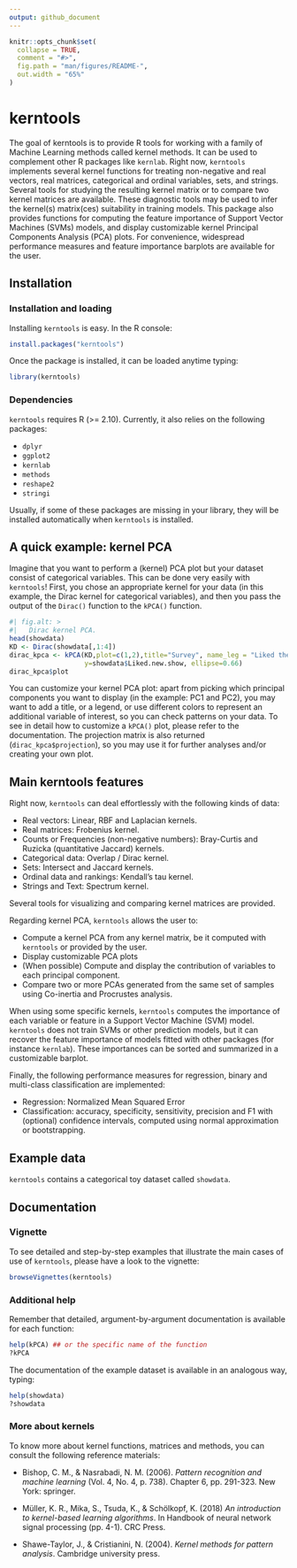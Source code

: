```yaml
---
output: github_document
---
```


<!-- README.md is generated from README.Rmd. Please edit that file -->

```r
knitr::opts_chunk$set(
  collapse = TRUE,
  comment = "#>",
  fig.path = "man/figures/README-",
  out.width = "65%"
)
```

# kerntools

<!-- badges: start -->
<!-- badges: end -->

The goal of kerntools is to provide R tools for working with a family of Machine Learning methods called kernel methods. It can be used to complement other R packages like `kernlab`. Right now, `kerntools` implements several kernel functions for treating non-negative and real vectors, real matrices, categorical and ordinal variables, sets, and strings. Several tools for studying the resulting kernel matrix or to compare two kernel matrices are available. These diagnostic tools may be used to infer the kernel(s) matrix(ces) suitability in training models.  This package also provides functions for computing the feature importance of Support Vector Machines (SVMs) models, and display customizable kernel Principal Components Analysis (PCA) plots. For convenience, widespread performance measures and feature importance barplots are available for the user.



## Installation

### Installation and loading

Installing `kerntools` is easy. In the R console:  

```r
install.packages("kerntools")
```

Once the package is installed, it can be loaded anytime typing:

```r
library(kerntools)
```

### Dependencies

`kerntools` requires R (>= 2.10). Currently, it also relies on the following packages:

* `dplyr`
* `ggplot2`
* `kernlab`
* `methods`
* `reshape2`
* `stringi`

Usually, if some of these packages are missing in your library, they will be installed automatically when `kerntools` is installed.




## A quick example: kernel PCA

Imagine that you want to perform a (kernel) PCA plot but your dataset consist of categorical variables. This can be done very easily with `kerntools`! First, you chose an appropriate kernel for your data (in this example, the Dirac kernel for categorical variables), and then you pass the output of the `Dirac()` function to the `kPCA()` function.

```r
#| fig.alt: >
#|   Dirac kernel PCA. 
head(showdata)
KD <- Dirac(showdata[,1:4])
dirac_kpca <- kPCA(KD,plot=c(1,2),title="Survey", name_leg = "Liked the show?", 
                   y=showdata$Liked.new.show, ellipse=0.66)
dirac_kpca$plot
```

You can customize your kernel PCA plot: apart from picking which principal components you want to display (in the example: PC1 and PC2), you may want to add a title, or a legend, or use different colors to represent an additional variable of interest, so you can check patterns on your data. To see in detail how to customize a `kPCA()` plot, please refer to the documentation. The projection matrix is also returned (`dirac_kpca$projection`), so you may use it for further analyses and/or creating your own plot.


<!-- ## Kerntools features and detailed examples: -->

## Main kerntools features

Right now, `kerntools` can deal effortlessly with the following kinds of data:

- Real vectors: Linear, RBF and Laplacian kernels.
- Real matrices: Frobenius kernel.
- Counts or Frequencies (non-negative numbers): Bray-Curtis and Ruzicka (quantitative Jaccard) kernels.
- Categorical data: Overlap / Dirac kernel.
- Sets: Intersect and Jaccard kernels.
- Ordinal data and rankings: Kendall's tau kernel.
- Strings and Text: Spectrum kernel.

Several tools for visualizing and comparing kernel matrices are provided.

Regarding kernel PCA, `kerntools` allows the user to:

- Compute a kernel PCA from any kernel matrix, be it computed with `kerntools` or provided by the user.
- Display customizable PCA plots
- (When possible) Compute and display the contribution of variables to each principal component.
- Compare two or more PCAs generated from the same set of samples using Co-inertia and Procrustes analysis.

When using some specific kernels, `kerntools` computes the importance of each variable or feature in a Support Vector Machine (SVM) model. `kerntools` does not train SVMs or other prediction models, but it can recover the feature importance of models fitted with other packages (for instance `kernlab`). These importances can be sorted and summarized in a customizable barplot.

Finally, the following performance measures for regression, binary and multi-class classification are implemented:

- Regression: Normalized Mean Squared Error
- Classification: accuracy, specificity, sensitivity, precision and F1 with (optional) confidence intervals, computed using normal approximation or bootstrapping.


## Example data

`kerntools` contains a categorical toy dataset called `showdata`.


## Documentation

### Vignette

To see detailed and step-by-step examples that illustrate the main cases of use of `kerntools`, please have a look to the vignette:

```r
browseVignettes(kerntools)
```

### Additional help

Remember that detailed, argument-by-argument documentation is available for each function:

```r
help(kPCA) ## or the specific name of the function
?kPCA
```

The documentation of the example dataset is available in an analogous way, typing:

```r
help(showdata)
?showdata
```


### More about kernels

To know more about kernel functions, matrices and methods, you can consult the following reference materials:

- Bishop, C. M., & Nasrabadi, N. M. (2006). *Pattern recognition and machine learning* (Vol. 4, No. 4, p. 738). Chapter 6, pp. 291-323. New York: springer. 

- Müller, K. R., Mika, S., Tsuda, K., & Schölkopf, K. (2018) *An introduction to kernel-based learning algorithms*. In Handbook of neural network signal processing (pp. 4-1). CRC Press.

- Shawe-Taylor, J., & Cristianini, N. (2004). *Kernel methods for pattern analysis*. Cambridge university press.
